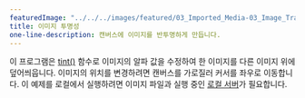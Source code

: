 ---
featuredImage: "../../../images/featured/03_Imported_Media-03_Image_Transparency-thumbnail.png"
title: 이미지 투명성
one-line-description: 캔버스에 이미지를 반투명하게 만듭니다.
---

이 프로그램은 <a href="https://p5js.org/reference/#/p5/tint" target="_blank">tint()</a> 함수로 이미지의 알파 값을 수정하여 한 이미지를 다른 이미지 위에 덮어씌웁니다. 이미지의 위치를 변경하려면 캔버스를 가로질러 커서를 좌우로 이동합니다. 이 예제를 로컬에서 실행하려면 이미지 파일과 실행 중인 <a href="https://github.com/processing/p5.js/wiki/Local-server">로컬 서버</a>가 필요합니다.
